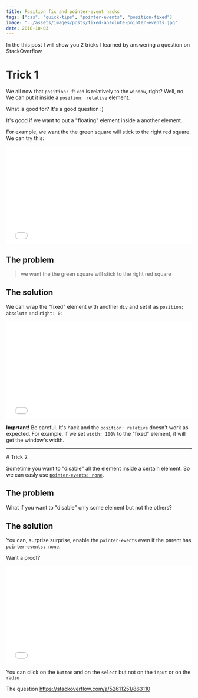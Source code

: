 ```yaml
---
title: Position fix and pointer-event hacks
tags: ["css", "quick-tips", "pointer-events", "position-fixed"]
image: "../assets/images/posts/fixed-absolute-pointer-events.jpg"
date: 2018-10-03
---
```


In the this post I will show you 2 tricks I learned by answering a question on StackOverflow

# Trick 1

We all now that `position: fixed` is relatively to the `window`, right? Well, no. We can put it inside a `position: relative` element.

What is good for? It's a good question :)

It's good if we want to put a "floating" element inside a another element.

For example, we want the the green square will stick to the right red square. We can try this:

<iframe
  height="265"
  scrolling="no"
  title="position fixed relative to element"
  src="//codepen.io/moshfeu/embed/pxgmMd/?height=265&theme-id=0&default-tab=html,result&embed-version=2"
  frameborder="no"
  allowtransparency="true"
  allowfullscreen="true"
  style="width: 100%;"
>
  See the Pen{" "}
  <a href="https://codepen.io/moshfeu/pen/pxgmMd/">
    position fixed relative to element
  </a>{" "}
  by Mosh (<a href="https://codepen.io/moshfeu">@moshfeu</a>) on{" "}
  <a href="https://codepen.io">CodePen</a>.
</iframe>

## The problem

> we want the the green square will stick to the right red square

## The solution

We can wrap the "fixed" element with another `div` and set it as `position: absolute` and `right: 0`:

<iframe
  height="265"
  scrolling="no"
  title="position fixed relative to element final"
  src="//codepen.io/moshfeu/embed/wYMLpr/?height=265&theme-id=0&default-tab=html,result&embed-version=2"
  frameborder="no"
  allowtransparency="true"
  allowfullscreen="true"
  style="width: 100%;"
>
  See the Pen{" "}
  <a href="https://codepen.io/moshfeu/pen/wYMLpr/">
    position fixed relative to element final
  </a>{" "}
  by Mosh (<a href="https://codepen.io/moshfeu">@moshfeu</a>) on{" "}
  <a href="https://codepen.io">CodePen</a>.
</iframe>

**Imprtant!** Be careful. It's hack and the `position: relative` doesn't work as expected. For example, if we set `width: 100%` to the "fixed" element, it will get the window's width.

<hr /># Trick 2

Sometime you want to "disable" all the element inside a certain element. So we can easly use [`pointer-events: none`](https://developer.mozilla.org/en-US/docs/Web/CSS/pointer-events#Basic_example).

## The problem

What if you want to "disable" only some element but not the others?

## The solution

You can, surprise surprise, enable the `pointer-events` even if the parent has `pointer-events: none`.

Want a proof?

<iframe
  height="265"
  scrolling="no"
  title="pointer-event inside pointer-events"
  src="//codepen.io/moshfeu/embed/PyZMYE/?height=265&theme-id=0&default-tab=html,result&embed-version=2"
  frameborder="no"
  allowtransparency="true"
  allowfullscreen="true"
  style="width: 100%;"
>
  See the Pen{" "}
  <a href="https://codepen.io/moshfeu/pen/PyZMYE/">
    pointer-event inside pointer-events
  </a>{" "}
  by Mosh (<a href="https://codepen.io/moshfeu">@moshfeu</a>) on{" "}
  <a href="https://codepen.io">CodePen</a>.
</iframe>

You can click on the `button` and on the `select` but not on the `input` or on the `radio`

The question <a href="https://stackoverflow.com/a/52611251/863110" target="_blank">https://stackoverflow.com/a/52611251/863110</a>
